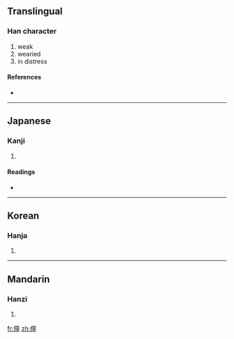 ==Translingual==

===Han character===
{{Han char|rn=9|rad=人|as=14|sn=16|four=2322<sub>1</sub>|canj=人十心弓 (OJPN)}}

# weak
# wearied
# in distress

====References====
* {{Han ref|kx=0120.100|dkj=01238|dj=0254.030|hdz=10232.050|uh=511C|ud=20764|bh=E8F4|bd=59636}}

----

==Japanese==

===Kanji===
{{ja-kanji|grade=|rs=人14}}

# {{defn|Japanese}}

====Readings====
* {{ja-readings|on=[[どう]] (dō), [[にょう]] (nyō)|kun=[[なやむ]] (nayamu), [[よわい]] (yowai)}}

----

==Korean==

===Hanja===
{{ko-hanja|hangeul=녕|rv=nyeong|mr=nyŏng}}

# {{defn|Korean}}

----

==Mandarin==

===Hanzi===
{{cmn-hanzi|pin=[[níng]] ([[ning2]])|wg=ning<sup>2</sup>}}

# {{defn|Mandarin}}

[[fr:儜]]
[[zh:儜]]